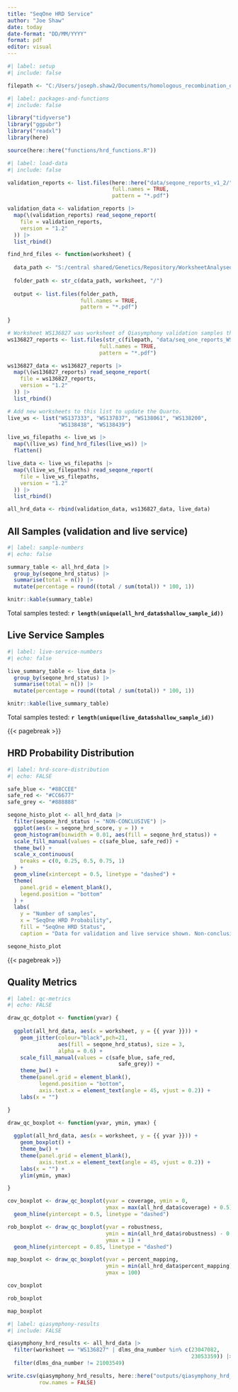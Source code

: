 ```yaml
---
title: "SeqOne HRD Service"
author: "Joe Shaw"
date: today
date-format: "DD/MM/YYYY"
format: pdf
editor: visual
---
```


```r
#| label: setup
#| include: false

filepath <- "C:/Users/joseph.shaw2/Documents/homologous_recombination_deficiency/"

```

```r
#| label: packages-and-functions
#| include: false

library("tidyverse")
library("ggpubr")
library("readxl")
library(here)

source(here::here("functions/hrd_functions.R"))

```

```r
#| label: load-data
#| include: false

validation_reports <- list.files(here::here("data/seqone_reports_v1_2/"),
                                 full.names = TRUE,
                                 pattern = "*.pdf")

validation_data <- validation_reports |>
  map(\(validation_reports) read_seqone_report(
    file = validation_reports,
    version = "1.2"
  )) |>
  list_rbind()

find_hrd_files <- function(worksheet) {
  
  data_path <- "S:/central shared/Genetics/Repository/WorksheetAnalysedData/"
  
  folder_path <- str_c(data_path, worksheet, "/")
  
  output <- list.files(folder_path,
                       full.names = TRUE,
                       pattern = "*.pdf")
  
}

# Worksheet WS136827 was worksheet of Qiasymphony validation samples that was run after the validation ended and before the live service started.
ws136827_reports <- list.files(str_c(filepath, "data/seq_one_reports_WS136827/"),
                             full.names = TRUE,
                             pattern = "*.pdf")

ws136827_data <- ws136827_reports |>
  map(\(ws136827_reports) read_seqone_report(
    file = ws136827_reports,
    version = "1.2"
  )) |>
  list_rbind()

# Add new worksheets to this list to update the Quarto.
live_ws <- list("WS137333", "WS137837", "WS138061", "WS138200", 
                "WS138438", "WS138439")

live_ws_filepaths <- live_ws |> 
  map(\(live_ws) find_hrd_files(live_ws)) |> 
  flatten()

live_data <- live_ws_filepaths |>
  map(\(live_ws_filepaths) read_seqone_report(
    file = live_ws_filepaths,
    version = "1.2"
  )) |>
  list_rbind()

all_hrd_data <- rbind(validation_data, ws136827_data, live_data)

```

## All Samples (validation and live service)

```r
#| label: sample-numbers
#| echo: false

summary_table <- all_hrd_data |> 
  group_by(seqone_hrd_status) |> 
  summarise(total = n()) |> 
  mutate(percentage = round((total / sum(total)) * 100, 1))

knitr::kable(summary_table) 

```

Total samples tested: **`r length(unique(all_hrd_data$shallow_sample_id))`**

## Live Service Samples

```r
#| label: live-service-numbers
#| echo: false

live_summary_table <- live_data |> 
  group_by(seqone_hrd_status) |> 
  summarise(total = n()) |> 
  mutate(percentage = round((total / sum(total)) * 100, 1))

knitr::kable(live_summary_table) 

```

Total samples tested: **`r length(unique(live_data$shallow_sample_id))`**

{{< pagebreak >}}

## HRD Probability Distribution

```r
#| label: hrd-score-distribution
#| echo: FALSE

safe_blue <- "#88CCEE"
safe_red <- "#CC6677"
safe_grey <- "#888888"

seqone_histo_plot <- all_hrd_data |> 
  filter(seqone_hrd_status != "NON-CONCLUSIVE") |> 
  ggplot(aes(x = seqone_hrd_score, y = )) +
  geom_histogram(binwidth = 0.01, aes(fill = seqone_hrd_status)) +
  scale_fill_manual(values = c(safe_blue, safe_red)) +
  theme_bw() +
  scale_x_continuous(
    breaks = c(0, 0.25, 0.5, 0.75, 1)
  ) +
  geom_vline(xintercept = 0.5, linetype = "dashed") +
  theme(
    panel.grid = element_blank(),
    legend.position = "bottom"
  ) +
  labs(
    y = "Number of samples",
    x = "SeqOne HRD Probability",
    fill = "SeqOne HRD Status",
    caption = "Data for validation and live service shown. Non-conclusive results excluded")

seqone_histo_plot

```

{{< pagebreak >}}

## Quality Metrics

```r
#| label: qc-metrics
#| echo: FALSE

draw_qc_dotplot <- function(yvar) {
  
  ggplot(all_hrd_data, aes(x = worksheet, y = {{ yvar }})) +
    geom_jitter(colour="black",pch=21,
                aes(fill = seqone_hrd_status), size = 3,
                alpha = 0.6) +
    scale_fill_manual(values = c(safe_blue, safe_red,
                                   safe_grey)) +
    theme_bw() +
    theme(panel.grid = element_blank(),
          legend.position = "bottom",
          axis.text.x = element_text(angle = 45, vjust = 0.2)) +
    labs(x = "")

}

draw_qc_boxplot <- function(yvar, ymin, ymax) {
  
  ggplot(all_hrd_data, aes(x = worksheet, y = {{ yvar }})) +
    geom_boxplot() +
    theme_bw() +
    theme(panel.grid = element_blank(),
          axis.text.x = element_text(angle = 45, vjust = 0.2)) +
    labs(x = "") +
    ylim(ymin, ymax)

}

cov_boxplot <- draw_qc_boxplot(yvar = coverage, ymin = 0, 
                               ymax = max(all_hrd_data$coverage) + 0.5) +
  geom_hline(yintercept = 0.5, linetype = "dashed")

rob_boxplot <- draw_qc_boxplot(yvar = robustness, 
                               ymin = min(all_hrd_data$robustness) - 0.05,
                               ymax = 1) +
  geom_hline(yintercept = 0.85, linetype = "dashed")

map_boxplot <- draw_qc_boxplot(yvar = percent_mapping,
                               ymin = min(all_hrd_data$percent_mapping) - 5,
                               ymax = 100)

cov_boxplot

rob_boxplot

map_boxplot

```

```r
#| label: qiasymphony-results
#| include: FALSE

qiasymphony_hrd_results <- all_hrd_data |> 
  filter(worksheet == "WS136827" | dlms_dna_number %in% c(23047082,
                                                          23053359)) |> 
  filter(dlms_dna_number != 21003549)

write.csv(qiasymphony_hrd_results, here::here("outputs/qiasymphony_hrd_results.csv"),
          row.names = FALSE)

```
